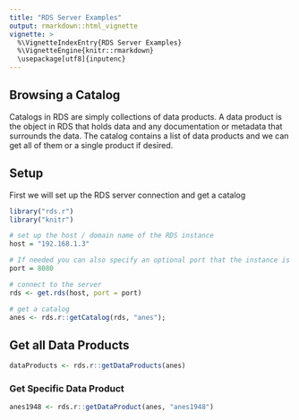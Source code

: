 ```yaml
---
title: "RDS Server Examples"
output: rmarkdown::html_vignette
vignette: >
  %\VignetteIndexEntry{RDS Server Examples}
  %\VignetteEngine{knitr::rmarkdown}
  \usepackage[utf8]{inputenc}
---
```


<style>
   table {
    width: 100%;
  }
</style>

## Browsing a Catalog

Catalogs in RDS are simply collections of data products. A data product is the object in RDS that holds data and any documentation or metadata that surrounds the data. The catalog contains a list of data products and we can get all of them or a single product if desired.

## Setup

First we will set up the RDS server connection and get a catalog

```r
library("rds.r")
library("knitr")

# set up the host / domain name of the RDS instance
host = "192.168.1.3"

# If needed you can also specify an optional port that the instance is running on
port = 8080

# connect to the server
rds <- get.rds(host, port = port)

# get a catalog
anes <- rds.r::getCatalog(rds, "anes");
```


## Get all Data Products

```r
dataProducts <- rds.r::getDataProducts(anes)
```

### Get Specific Data Product

```r
anes1948 <- rds.r::getDataProduct(anes, "anes1948")
```